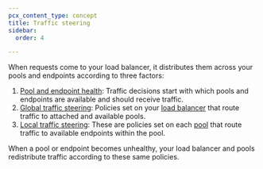 ```yaml
---
pcx_content_type: concept
title: Traffic steering
sidebar:
  order: 4

---
```


When requests come to your load balancer, it distributes them across your pools and endpoints according to three factors:

1. [Pool and endpoint health](/load-balancing/understand-basics/health-details/): Traffic decisions start with which pools and endpoints are available and should receive traffic.
2. [Global traffic steering](/load-balancing/understand-basics/traffic-steering/steering-policies/): Policies set on your [load balancer](/load-balancing/load-balancers/) that route traffic to attached and available pools.
3. [Local traffic steering](/load-balancing/understand-basics/traffic-steering/origin-level-steering/): These are policies set on each [pool](/load-balancing/pools/) that route traffic to available endpoints within the pool.

When a pool or endpoint becomes unhealthy, your load balancer and pools redistribute traffic according to these same policies.
